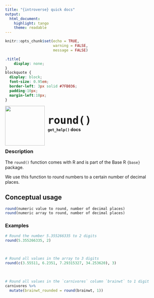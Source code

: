 ```yaml
---
title: "{introverse} quick docs"
output: 
  html_document:
    highlight: tango
    theme: readable
---
```



```r
knitr::opts_chunk$set(echo = TRUE, 
                      warning = FALSE, 
                      message = FALSE)
```

```css
.title{
    display: none;
}
blockquote {
  display: block;
  font-size: 0.95em;
  border-left: 3px solid #7FB036;
  padding:10px;
  margin-left:10px;
}
```

<div>
<br>
 <img src = "logo.png" style = "float:left;height:130px;margin-top:-20px;">
 <span style = "font-weight:bold;font-size:40px;"> 
  &nbsp;<code>round()</code>
 </span>
 <br>
 <b>&nbsp;&nbsp;&nbsp;<code>get_help()</code> docs</b>
</div>
<br>

### Description

The `round()` function comes with R and is part of the Base R `{base}` package.
  
We use this function to round numbers to a certain number of decimal places. 

## Conceptual usage 

```r
round(numeric value to round, number of decimal places)
round(numeric array to round, number of decimal places)
```

### Examples


```r
# Round the number 5.355266335 to 2 digits
round(5.355266335, 2)
```

<br>

```r
# Round all values in the array to 3 digits
round(c(3.55511, 6.2351, 7.29315327, 34.253620), 3)
```

<br>

```r
# Round all values in the `carnivores` column `brainwt` to 1 digit
carnivores %>%
  mutate(brainwt_rounded = round(brainwt, 1))
```

